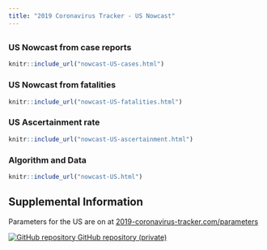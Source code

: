 ```yaml
---
title: "2019 Coronavirus Tracker - US Nowcast"
---
```

<p id="disclaimer"></p>

## {.tabset .tabset-fade}

### US Nowcast from case reports

<div class="nowcast-case-reports">
  
```r
knitr::include_url("nowcast-US-cases.html")
```

</div>

### US Nowcast from fatalities

<div class="nowcast-fatalities">

```r
knitr::include_url("nowcast-US-fatalities.html")
```

</div>

### US Ascertainment rate

<div class="nowcast-ascertainment">

```r
knitr::include_url("nowcast-US-ascertainment.html")
```

</div>
  
### Algorithm and Data

<div class="nowcast-algorithm">

```r
knitr::include_url("nowcast-US.html")
```
</div>

## Supplemental Information
  
<div class="container-frames">

Parameters for the US are on at [2019-coronavirus-tracker.com/parameters](http://2019-coronavirus-tracker.com/parameters)


<!--Preprint: [download]() -->
  
<p>
  <a href="https://github.com/CEIDatUGA/ncov-nowcast" taget="_blank">
  <img src="images/GitHub-Mark-64px.png" id="github-icon" alt="GitHub repository"/>
  GitHub repository (private)
  </a>
</p>
  
</div>
  
  
  